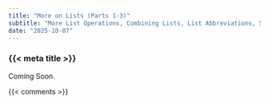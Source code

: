 ```yaml
---
title: "More on Lists (Parts 1-3)"
subtitle: "More List Operations, Combining Lists, List Abbreviations, Sorting, List Comprehensions, and List Processing Practice"
date: "2025-10-07"
---
```


### {{< meta title >}}

Coming Soon.

{{< comments >}}
